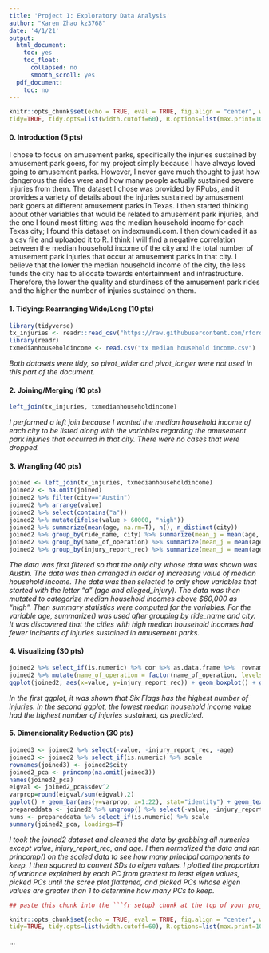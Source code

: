 ```yaml
---
title: 'Project 1: Exploratory Data Analysis'
author: "Karen Zhao kz3768"
date: '4/1/21'
output:
  html_document:
    toc: yes
    toc_float:
      collapsed: no
      smooth_scroll: yes
  pdf_document:
    toc: no
---
```


```r
knitr::opts_chunk$set(echo = TRUE, eval = TRUE, fig.align = "center", warning = F, message = F,
tidy=TRUE, tidy.opts=list(width.cutoff=60), R.options=list(max.print=100))
```
#### 0. Introduction (5  pts)

I chose to focus on amusement parks, specifically the injuries sustained by amusement park goers, for my project simply because I have always loved going to amusement parks. However, I never gave much thought to just how dangerous the rides were and how many people actually sustained severe injuries from them. The dataset I chose was provided by RPubs, and it provides a variety of details about the injuries sustained by amusement park goers at different amusement parks in Texas. I then started thinking about other variables that would be related to amusement park injuries, and the one I found most fitting was the median household income for each Texas city; I found this dataset on indexmundi.com. I then downloaded it as a csv file and uploaded it to R. I think I will find a negative correlation between the median household income of the city and the total number of amusement park injuries that occur at amusement parks in that city. I believe that the lower the median household income of the city, the less funds the city has to allocate towards entertainment and infrastructure. Therefore, the lower the quality and sturdiness of the amusement park rides and the higher the number of injuries sustained on them.

#### 1. Tidying: Rearranging Wide/Long (10 pts)

```R
library(tidyverse)
tx_injuries <- readr::read_csv("https://raw.githubusercontent.com/rfordatascience/tidytuesday/master/data/2019/2019-09-10/tx_injuries.csv")
library(readr)
txmedianhouseholdincome <- read.csv("tx median household income.csv")
```
*Both datasets were tidy, so pivot_wider and pivot_longer were not used in this part of the document.*

#### 2. Joining/Merging (10 pts)

```R
left_join(tx_injuries, txmedianhouseholdincome)
```
*I performed a left join because I wanted the median household income of each city to be listed along with the variables regarding the amusement park injuries that occurred in that city. There were no cases that were dropped.*

#### 3. Wrangling (40 pts)

```R
joined <- left_join(tx_injuries, txmedianhouseholdincome)
joined2 <- na.omit(joined)
joined2 %>% filter(city=="Austin") 
joined2 %>% arrange(value)
joined2 %>% select(contains("a"))
joined2 %>% mutate(ifelse(value > 60000, "high"))
joined2 %>% summarize(mean(age, na.rm=T), n(), n_distinct(city))
joined2 %>% group_by(ride_name, city) %>% summarize(mean_j = mean(age, na.rm=T), sd_j = sd(age, na.rm=T), n=n(), se_j=sd_j/sqrt(n))
joined2 %>% group_by(name_of_operation) %>% summarize(mean_j = mean(age, na.rm=T), sd_j = sd(age, na.rm=T), n=n(), se_j=sd_j/sqrt(n))
joined2 %>% group_by(injury_report_rec) %>% summarize(mean_j = mean(age, na.rm=T), sd_j = sd(age, na.rm=T), n=n(), se_j=sd_j/sqrt(n))
```
*The data was first filtered so that the only city whose data was shown was Austin. The data was then arranged in order of increasing value of median household income. The data was then selected to only show variables that started with the letter "a" (age and alleged_injury). The data was then mutated to categorize median household incomes above $60,000 as "high". Then summary statistics were computed for the variables. For the variable age, summarize() was used after grouping by ride_name and city. It was discovered that the cities with high median household incomes had fewer incidents of injuries sustained in amusement parks.*

#### 4. Visualizing (30 pts)

```R
joined2 %>% select_if(is.numeric) %>% cor %>% as.data.frame %>%  rownames_to_column %>% pivot_longer(-1) %>%  ggplot(aes(rowname,name,fill=value))+geom_tile()+  geom_text(aes(label=round(value,2)))+  xlab("")+ylab("")+coord_fixed()
joined2 %>% mutate(name_of_operation = factor(name_of_operation, levels = c("Splashtown","Skygroup","Schlitterbahn","Typhoon","Six Flag"))) %>% ggplot(aes(name_of_operation, fill = alleged_injury)) + geom_bar() + coord_flip() + labs(title = "Amusement Parks in Texas by Injuries", subtitle = "Most Common Types of Injuries",fill = "Type of Injuries", y = "Number of Injuries",x = "Amusement Parks")
ggplot(joined2, aes(x=value, y=injury_report_rec)) + geom_boxplot() + geom_jitter(alpha=0.5) + aes(color=value)
```
*In the first ggplot, it was shown that Six Flags has the highest number of injuries. In the second ggplot, the lowest median household income value had the highest number of injuries sustained, as predicted.* 

#### 5. Dimensionality Reduction (30 pts)

```R
joined3 <- joined2 %>% select(-value, -injury_report_rec, -age)
joined3 <- joined2 %>% select_if(is.numeric) %>% scale 
rownames(joined3) <- joined2$city
joined2_pca <- princomp(na.omit(joined3))
names(joined2_pca)
eigval <- joined2_pca$sdev^2 
varprop=round(eigval/sum(eigval),2)
ggplot() + geom_bar(aes(y=varprop, x=1:22), stat="identity") + geom_text(aes(x=1:22, y=varprop, label=round(varprop, 2)), vjust=1, col="white", size=5) + scale_y_continuous(breaks=seq(0, .6, .2), labels = scales::percent) + scale_x_continuous(breaks=1:10) + labs(title = "Proportion of Variance vs PCs", x = "Principle Component", y = "Variance Proportion")
prepareddata <- joined2 %>% ungroup() %>% select(-value, -injury_report_rec, -age)
nums <- prepareddata %>% select_if(is.numeric) %>% scale 
summary(joined2_pca, loadings=T)
```
*I took the joined2 dataset and cleaned the data by grabbing all numerics except value, injury_report_rec, and age. I then normalized the data and ran princomp() on the scaled data to see how many principal components to keep. I then squared to convert SDs to eigen values. I plotted the proportion of variance explained by each PC from greatest to least eigen values, picked PCs until the scree plot flattened, and picked PCs whose eigen values are greater than 1 to determine how many PCs to keep.*

```r
## paste this chunk into the ```{r setup} chunk at the top of your project 1 .Rmd file

knitr::opts_chunk$set(echo = TRUE, eval = TRUE, fig.align = "center", warning = F, message = F,
tidy=TRUE, tidy.opts=list(width.cutoff=60), R.options=list(max.print=100))
```
...
